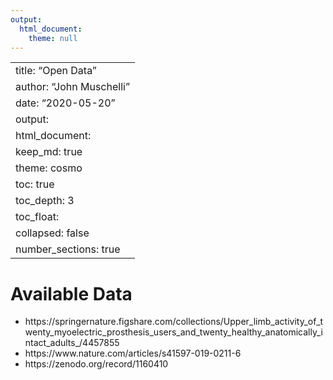 ```yaml
---
output:
  html_document:
    theme: null
---
```

---
title: "Open Data"
author: "John Muschelli"
date: "2020-05-20"
output: 
  html_document:
    keep_md: true
    theme: cosmo
    toc: true
    toc_depth: 3
    toc_float:
      collapsed: false
    number_sections: true
---


# Available Data

- https://springernature.figshare.com/collections/Upper_limb_activity_of_twenty_myoelectric_prosthesis_users_and_twenty_healthy_anatomically_intact_adults_/4457855
- https://www.nature.com/articles/s41597-019-0211-6 
- https://zenodo.org/record/1160410
